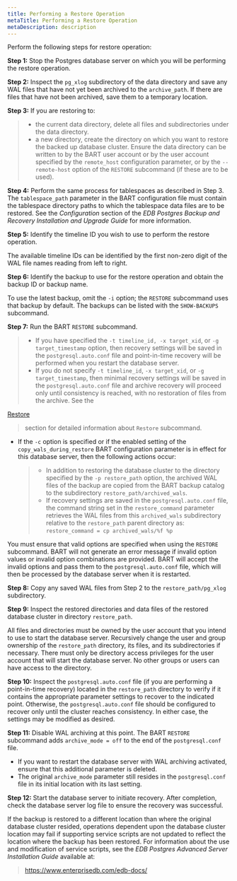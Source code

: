 ```yaml
---
title: Performing a Restore Operation
metaTitle: Performing a Restore Operation
metaDescription: description
---
```


Perform the following steps for restore operation:

**Step 1:** Stop the Postgres database server on which you will be
performing the restore operation.

**Step 2:** Inspect the `pg_xlog` subdirectory of the data directory and
save any WAL files that have not yet been archived to the
`archive_path`. If there are files that have not been archived, save
them to a temporary location.

**Step 3:** If you are restoring to:

>   - the current data directory, delete all files and subdirectories
>     under the data directory.
>   - a new directory, create the directory on which you want to restore
>     the backed up database cluster. Ensure the data directory can be
>     written to by the BART user account or by the user account
>     specified by the `remote_host` configuration parameter, or by the
>     `--remote-host` option of the `RESTORE` subcommand (if these are
>     to be used).

**Step 4:** Perform the same process for tablespaces as described in
Step 3. The `tablespace_path` parameter in the BART configuration file
must contain the tablespace directory paths to which the tablespace data
files are to be restored. See the *Configuration* section of the *EDB
Postgres Backup and Recovery Installation and Upgrade Guide* for more
information.

**Step 5:** Identify the timeline ID you wish to use to perform the
restore operation.

The available timeline IDs can be identified by the first non-zero digit
of the WAL file names reading from left to right.

**Step 6:** Identify the backup to use for the restore operation and
obtain the backup ID or backup name.

To use the latest backup, omit the `-i` option; the `RESTORE` subcommand
uses that backup by default. The backups can be listed with the
`SHOW-BACKUPS` subcommand.

**Step 7:** Run the BART `RESTORE` subcommand.

>   - If you have specified the `-t timeline_id, -x target_xid`, or `-g
>     target_timestamp` option, then recovery settings will be saved in
>     the `postgresql.auto.conf` file and point-in-time recovery will be
>     performed when you restart the database server.
>   - If you do not specify `-t timeline_id`, `-x target_xid`, or `-g
>     target_timestamp`, then minimal recovery settings will be saved in
>     the `postgresql.auto.conf` file and archive recovery will proceed
>     only until consistency is reached, with no restoration of files
>     from the archive. See the

[Restore](restore)

> section for detailed information about `Restore` subcommand.

  - If the `-c` option is specified or if the enabled setting of the
    `copy_wals_during_restore` BART configuration parameter is in effect
    for this database server, then the following actions occur:
    
    >   - In addition to restoring the database cluster to the directory
    >     specified by the `-p restore_path` option, the archived WAL
    >     files of the backup are copied from the BART backup catalog to
    >     the subdirectory `restore_path/archived_wals`.
    >   - If recovery settings are saved in the `postgresql.auto.conf`
    >     file, the command string set in the `restore_command`
    >     parameter retrieves the WAL files from this `archived_wals`
    >     subdirectory relative to the `restore_path` parent directory
    >     as: `restore_command = cp archived_wals/%f %p`

You must ensure that valid options are specified when using the
`RESTORE` subcommand. BART will not generate an error message if invalid
option values or invalid option combinations are provided. BART will
accept the invalid options and pass them to the `postgresql.auto.conf`
file, which will then be processed by the database server when it is
restarted.

**Step 8:** Copy any saved WAL files from Step 2 to the
`restore_path/pg_xlog` subdirectory.

**Step 9:** Inspect the restored directories and data files of the
restored database cluster in directory `restore_path`.

All files and directories must be owned by the user account that you
intend to use to start the database server. Recursively change the user
and group ownership of the `restore_path` directory, its files, and its
subdirectories if necessary. There must only be directory access
privileges for the user account that will start the database server. No
other groups or users can have access to the directory.

**Step 10:** Inspect the `postgresql.auto.conf` file (if you are
performing a point-in-time recovery) located in the `restore_path`
directory to verify if it contains the appropriate parameter settings to
recover to the indicated point. Otherwise, the `postgresql.auto.conf`
file should be configured to recover only until the cluster reaches
consistency. In either case, the settings may be modified as desired.

**Step 11:** Disable WAL archiving at this point. The BART `RESTORE`
subcommand adds `archive_mode = off` to the end of the `postgresql.conf`
file.

  - If you want to restart the database server with WAL archiving
    activated, ensure that this additional parameter is deleted.
  - The original `archive_mode` parameter still resides in the
    `postgresql.conf` file in its initial location with its last
    setting.

**Step 12:** Start the database server to initiate recovery. After
completion, check the database server log file to ensure the recovery
was successful.

If the backup is restored to a different location than where the
original database cluster resided, operations dependent upon the
database cluster location may fail if supporting service scripts are not
updated to reflect the location where the backup has been restored. For
information about the use and modification of service scripts, see the
*EDB Postgres Advanced Server Installation Guide* available at:

> <https://www.enterprisedb.com/edb-docs/>
